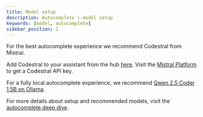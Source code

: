 ```yaml
---
title: Model setup
description: Autocomplete \-model setup
keywords: [model, autocomplete]
sidebar_position: 2
---
```



For the best autocomplete experience we recommend Codestral from Mistral.

Add Codestral to your assistant from the hub [here](https://hub.epico-pilot.dev/mistral/codestral). Visit the [Mistral Platform](https://console.mistral.ai/codestral) to get a Codestral API key.

For a fully local autocomplete experience, we recommend [Qwen 2.5 Coder 1.5B on Ollama](https://hub.epico-pilot.dev/ollama/qwen2.5-coder-1.5b).

For more details about setup and recommended models, visit the [autocomplete deep dive](../customize/deep-dives/autocomplete.mdx).
